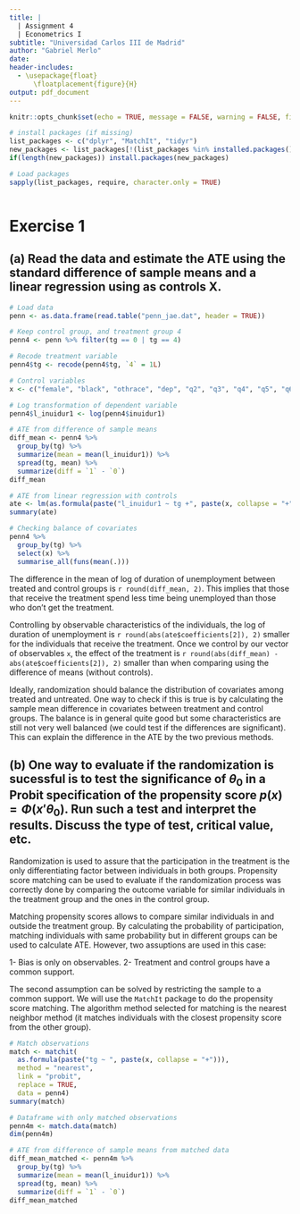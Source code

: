 ```yaml
---
title: |
  | Assignment 4 
  | Econometrics I
subtitle: "Universidad Carlos III de Madrid"
author: "Gabriel Merlo"
date:
header-includes: 
  - \usepackage{float}
      \floatplacement{figure}{H}
output: pdf_document
---
```


```r
knitr::opts_chunk$set(echo = TRUE, message = FALSE, warning = FALSE, fig.align = "center")
```

```r
# install packages (if missing)
list_packages <- c("dplyr", "MatchIt", "tidyr")
new_packages <- list_packages[!(list_packages %in% installed.packages()[,"Package"])]
if(length(new_packages)) install.packages(new_packages)

# Load packages
sapply(list_packages, require, character.only = TRUE)
```


```r
```

# Exercise 1

## (a) Read the data and estimate the ATE using the standard difference of sample means and a linear regression using as controls X.

` ` 

```r
# Load data
penn <- as.data.frame(read.table("penn_jae.dat", header = TRUE))

# Keep control group, and treatment group 4
penn4 <- penn %>% filter(tg == 0 | tg == 4)

# Recode treatment variable
penn4$tg <- recode(penn4$tg, `4` = 1L) 

# Control variables
x <- c("female", "black", "othrace", "dep", "q2", "q3", "q4", "q5", "q6", "agelt35", "agegt54", "durable", "lusd", "husd")

# Log transformation of dependent variable
penn4$l_inuidur1 <- log(penn4$inuidur1)

# ATE from difference of sample means
diff_mean <- penn4 %>% 
  group_by(tg) %>% 
  summarize(mean = mean(l_inuidur1)) %>%
  spread(tg, mean) %>% 
  summarize(diff = `1` - `0`)
diff_mean

# ATE from linear regression with controls
ate <- lm(as.formula(paste("l_inuidur1 ~ tg +", paste(x, collapse = "+"))), data = penn4)
summary(ate)

# Checking balance of covariates
penn4 %>%
  group_by(tg) %>%
  select(x) %>%
  summarise_all(funs(mean(.)))
```

` `

The difference in the mean of log of duration of unemployment between treated and control groups is `r round(diff_mean, 2)`. This implies that those that receive the treatment spend less time being unemployed than those who don't get the treatment. 

Controlling by observable characteristics of the individuals, the log of duration of unemployment is `r round(abs(ate$coefficients[2]), 2)` smaller for the individuals that receive the treatment. Once we control by our vector of observables `x`, the effect of the treatment is `r round(abs(diff_mean) - abs(ate$coefficients[2]), 2)` smaller than when comparing using the difference of means (without controls). 

Ideally, randomization should balance the distribution of covariates among treated and untreated. One way to check if this is true is by calculating the sample mean difference in covariates between treatment and control groups. The balance is in general quite good but some characteristics are still not very well balanced (we could test if the differences are significant). This can explain the difference in the ATE by the two previous methods.

` `

## (b) One way to evaluate if the randomization is sucessful is to test the significance of $\theta_0$ in a Probit specification of the propensity score $p(x)=\Phi(x'\theta_0)$. Run such a test and interpret the results. Discuss the type of test, critical value, etc.

` `

Randomization is used to assure that the participation in the treatment is the only differentiating factor between individuals in both groups. Propensity score matching can be used to evaluate if the randomization process was correctly done by comparing the outcome variable for similar individuals in the treatment group and the ones in the control group. 

Matching propensity scores allows to compare similar individuals in and outside the treatment group. By calculating the probability of participation, matching individuals with same probability but in different groups can be used to calculate ATE. However, two assuptions are used in this case: 

1- Bias is only on observables. 
2- Treatment and control groups have a common support. 

The second assumption can be solved by restricting the sample to a common support. We will use the `MatchIt` package to do the propensity score matching. The algorithm method selected for matching is the nearest neighbor method (it matches individuals with the closest propensity score from the other group).

```r
# Match observations
match <- matchit(
  as.formula(paste("tg ~ ", paste(x, collapse = "+"))),
  method = "nearest", 
  link = "probit", 
  replace = TRUE,
  data = penn4)
summary(match)

# Dataframe with only matched observations
penn4m <- match.data(match)
dim(penn4m)

# ATE from difference of sample means from matched data
diff_mean_matched <- penn4m %>% 
  group_by(tg) %>% 
  summarize(mean = mean(l_inuidur1)) %>%
  spread(tg, mean) %>% 
  summarize(diff = `1` - `0`)
diff_mean_matched
```

